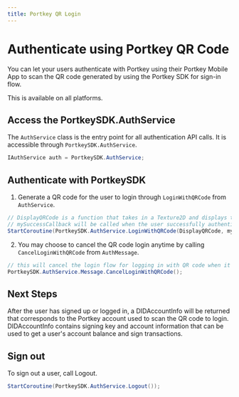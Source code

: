 ```yaml
---
title: Portkey QR Login
---
```


# Authenticate using Portkey QR Code

You can let your users authenticate with Portkey using their Portkey Mobile App to scan the QR code generated by using the Portkey SDK for sign-in flow.

This is available on all platforms.

## Access the PortkeySDK.AuthService

The `AuthService` class is the entry point for all authentication API calls. It is accessible through `PortkeySDK.AuthService`.

```c#
IAuthService auth = PortkeySDK.AuthService;
```

## Authenticate with PortkeySDK

1. Generate a QR code for the user to login through `LoginWithQRCode` from `AuthService`.

```c#
// DisplayQRCode is a function that takes in a Texture2D and displays the QR code Texture2D on screen for the user to scan.
// mySuccessCallback will be called when the user successfully authenticated.
StartCoroutine(PortkeySDK.AuthService.LoginWithQRCode(DisplayQRCode, mySuccessCallback));
```

2. You may choose to cancel the QR code login anytime by calling `CancelLoginWithQRCode` from `AuthMessage`.
```c#
// this will cancel the login flow for logging in with QR code when it is still authenticating the user.
PortkeySDK.AuthService.Message.CancelLoginWithQRCode();
```

## Next Steps

After the user has signed up or logged in, a DIDAccountInfo will be returned that corresponds to the Portkey account used to scan the QR code to login. DIDAccountInfo contains signing key and account information that can be used to get a user's account balance and sign transactions.

## Sign out

To sign out a user, call Logout.
```c#
StartCoroutine(PortkeySDK.AuthService.Logout());
```